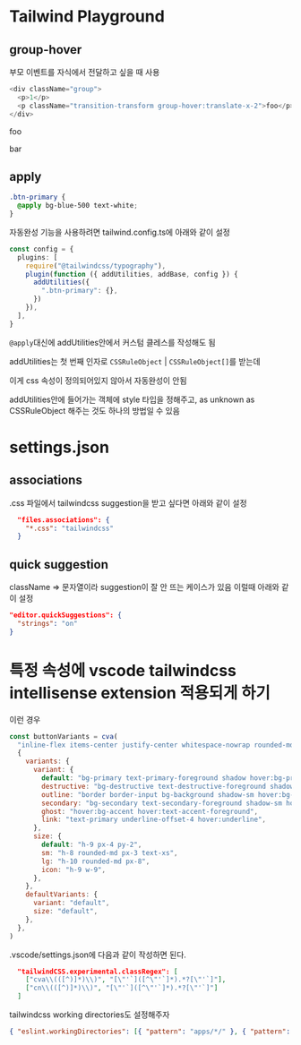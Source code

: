 # Tailwind Playground

## group-hover

부모 이벤트를 자식에서 전달하고 싶을 때 사용

```js
<div className="group">
  <p>1</p>
  <p className="transition-transform group-hover:translate-x-2">foo</p>
</div>
```

<div className="group border-2 border-gray-400 mt-2">
  <p>foo</p>
  <p className="transition-transform group-hover:translate-x-2">bar</p>
</div>

## apply

```css
.btn-primary {
  @apply bg-blue-500 text-white;
}
```

자동완성 기능을 사용하려면 tailwind.config.ts에 아래와 같이 설정

```ts
const config = {
  plugins: [
    require("@tailwindcss/typography"),
    plugin(function ({ addUtilities, addBase, config }) {
      addUtilities({
        ".btn-primary": {},
      })
    }),
  ],
}
```

`@apply`대신에 addUtilities안에서 커스텀 클레스를 작성해도 됨

addUtilities는 첫 번째 인자로 `CSSRuleObject` | `CSSRuleObject[]`를 받는데

이게 css 속성이 정의되어있지 않아서 자동완성이 안됨

addUtilities안에 들어가는 객체에 style 타입을 정해주고, as unknown as CSSRuleObject 해주는 것도 하나의 방법일 수 있음

# settings.json

## associations

.css 파일에서 tailwindcss suggestion을 받고 싶다면 아래와 같이 설정

```json
  "files.associations": {
    "*.css": "tailwindcss"
  }
```

## quick suggestion

className => 문자열이라 suggestion이 잘 안 뜨는 케이스가 있음 이럴때 아래와 같이 설정

```json
"editor.quickSuggestions": {
  "strings": "on"
}
```

# 특정 속성에 vscode tailwindcss intellisense extension 적용되게 하기

이런 경우

```js
const buttonVariants = cva(
  "inline-flex items-center justify-center whitespace-nowrap rounded-md text-sm font-medium transition-colors focus-visible:outline-none focus-visible:ring-1 focus-visible:ring-ring disabled:pointer-events-none disabled:opacity-50",
  {
    variants: {
      variant: {
        default: "bg-primary text-primary-foreground shadow hover:bg-primary/90",
        destructive: "bg-destructive text-destructive-foreground shadow-sm hover:bg-destructive/90",
        outline: "border border-input bg-background shadow-sm hover:bg-accent hover:text-accent-foreground",
        secondary: "bg-secondary text-secondary-foreground shadow-sm hover:bg-secondary/80",
        ghost: "hover:bg-accent hover:text-accent-foreground",
        link: "text-primary underline-offset-4 hover:underline",
      },
      size: {
        default: "h-9 px-4 py-2",
        sm: "h-8 rounded-md px-3 text-xs",
        lg: "h-10 rounded-md px-8",
        icon: "h-9 w-9",
      },
    },
    defaultVariants: {
      variant: "default",
      size: "default",
    },
  },
)
```

.vscode/settings.json에 다음과 같이 작성하면 된다.

```json
  "tailwindCSS.experimental.classRegex": [
    ["cva\\(([^)]*)\\)", "[\"'`]([^\"'`]*).*?[\"'`]"],
    ["cn\\(([^)]*)\\)", "[\"'`]([^\"'`]*).*?[\"'`]"]
  ]
```

tailwindcss working directories도 설정해주자

```json
{ "eslint.workingDirectories": [{ "pattern": "apps/*/" }, { "pattern": "packages/*/" }] }
```
